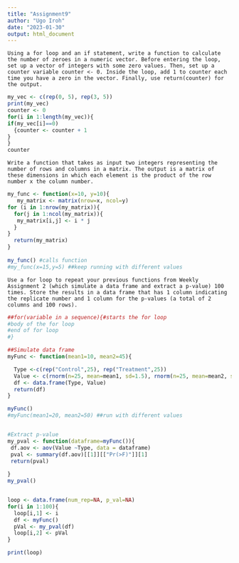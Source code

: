 ```yaml
---
title: "Assignment9"
author: "Ugo Iroh"
date: "2023-01-30"
output: html_document
---
```


`Using a for loop and an if statement, write a function to calculate the number of zeroes in a numeric vector. Before entering the loop, set up a vector of integers with some zero values. Then, set up a counter variable counter <- 0. Inside the loop, add 1 to counter each time you have a zero in the vector. Finally, use return(counter) for the output.`

```r
my_vec <- c(rep(0, 5), rep(3, 5))
print(my_vec)
counter <- 0
for(i in 1:length(my_vec)){
if(my_vec[i]==0) 
  {counter <- counter + 1
}  
}
counter
```


`Write a function that takes as input two integers representing the number of rows and columns in a matrix. The output is a matrix of these dimensions in which each element is the product of the row number x the column number.`
```r

my_func <- function(x=10, y=10){
   my_matrix <- matrix(nrow=x, ncol=y)
for (i in 1:nrow(my_matrix)){
  for(j in 1:ncol(my_matrix)){
   my_matrix[i,j] <- i * j
  }
}
  return(my_matrix)
}
 
my_func() #calls function
#my_func(x=15,y=5) ##keep running with different values

```


`Use a for loop to repeat your previous functions from Weekly Assignment 2 (which simulate a data frame and extract a p-value) 100 times. Store the results in a data frame that has 1 column indicating the replicate number and 1 column for the p-values (a total of 2 columns and 100 rows).`
```r
##for(variable in a sequence){#starts the for loop
#body of the for loop
#end of for loop
#} 

##Simulate data frame
myFunc <- function(mean1=10, mean2=45){

  Type <-c(rep("Control",25), rep("Treatment",25))
  Value <- c(rnorm(n=25, mean=mean1, sd=1.5), rnorm(n=25, mean=mean2, sd=2))
  df <- data.frame(Type, Value)
  return(df)
}

myFunc()
#myFunc(mean1=20, mean2=50) ##run with different values


#Extract p-value
my_pval <- function(dataframe=myFunc()){
 df.aov <- aov(Value ~Type, data = dataframe)
 pval <- summary(df.aov)[[1]][["Pr(>F)"]][1]
 return(pval)
  
}
my_pval()  


loop <- data.frame(num_rep=NA, p_val=NA)
for(i in 1:100){
  loop[i,1] <- i
  df <- myFunc()
  pVal <- my_pval(df)
  loop[i,2] <- pVal
}

print(loop)



```





